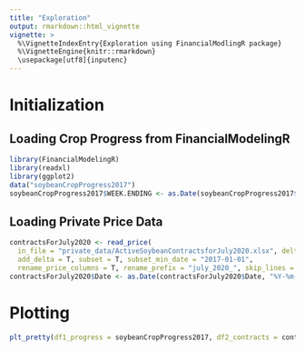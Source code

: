 ```yaml
---
title: "Exploration"
output: rmarkdown::html_vignette
vignette: >
  %\VignetteIndexEntry{Exploration using FinancialModlingR package}
  %\VignetteEngine{knitr::rmarkdown}
  \usepackage[utf8]{inputenc}
---
```


# Initialization

## Loading Crop Progress from FinancialModelingR

```r
library(FinancialModelingR)
library(readxl)
library(ggplot2)
data("soybeanCropProgress2017")
soybeanCropProgress2017$WEEK.ENDING <- as.Date(soybeanCropProgress2017$WEEK.ENDING, "%Y-%m-%d")
```

## Loading Private Price Data

```r
contractsForJuly2020 <- read_price(
  in_file = "private_data/ActiveSoybeanContractsforJuly2020.xlsx", delta_price = T,
  add_delta = T, subset = T, subset_min_date = "2017-01-01",
  rename_price_columns = T, rename_prefix = "july_2020_", skip_lines = 3)
contractsForJuly2020$Date <- as.Date(contractsForJuly2020$Date, "%Y-%m-%d")
```

# Plotting

```r
plt_pretty(df1_progress = soybeanCropProgress2017, df2_contracts = contractsForJuly2020) + labs(title = "Crop_progress_17 vs March Contract price")
```
